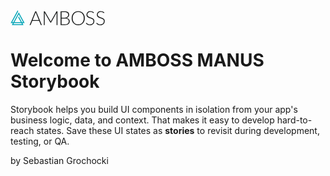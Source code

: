 
<Meta title="Design system/1. Introduction" />

<style>{`
  .subheading {
    --mediumdark: '#999999';
    font-weight: 900;
    font-size: 13px;
    color: #999;
    letter-spacing: 6px;
    line-height: 24px;
    text-transform: uppercase;
    margin-bottom: 12px;
    margin-top: 40px;
  }

  .link-list {
    display: grid;
    grid-template-columns: 1fr;
    grid-template-rows: 1fr 1fr;
    row-gap: 10px;
  }

  @media (min-width: 620px) {
    .link-list {
      row-gap: 20px;
      column-gap: 20px;
      grid-template-columns: 1fr 1fr;
    }
  }

  @media all and (-ms-high-contrast:none) {
  .link-list {
      display: -ms-grid;
      -ms-grid-columns: 1fr 1fr;
      -ms-grid-rows: 1fr 1fr;
    }
  }

  .link-item {
    display: block;
    padding: 20px 30px 20px 15px;
    border: 1px solid #00000010;
    border-radius: 5px;
    transition: background 150ms ease-out, border 150ms ease-out, transform 150ms ease-out;
    color: #333333;
    display: flex;
    align-items: flex-start;
  }

  .link-item:hover {
    border-color: #1EA7FD50;
    transform: translate3d(0, -3px, 0);
    box-shadow: rgba(0, 0, 0, 0.08) 0 3px 10px 0;
  }

  .link-item:active {
    border-color: #1EA7FD;
    transform: translate3d(0, 0, 0);
  }

  .link-item strong {
    font-weight: 700;
    display: block;
    margin-bottom: 2px;
  }
  
  .link-item img {
    height: 40px;
    width: 40px;
    margin-right: 15px;
    flex: none;
  }

  .link-item span {
    font-size: 14px;
    line-height: 20px;
  }

  .tip {
    display: inline-block;
    border-radius: 1em;
    font-size: 11px;
    line-height: 12px;
    font-weight: 700;
    background: #E7FDD8;
    color: #66BF3C;
    padding: 4px 12px;
    margin-right: 10px;
    vertical-align: top;
  }

  .tip-wrapper {
    font-size: 13px;
    line-height: 20px;
    margin-top: 40px;
    margin-bottom: 40px;
  }

  .tip-wrapper code {
    font-size: 12px;
    display: inline-block;
  }
  .logo {
    max-width: 160px;
    height: auto;
    display: block;
    margin; auto;
    margin-bottom: 24px;
  }
  svg {
    display: block;
    width: 100%;
    height: auto;
  }

  
`}</style>

<div class="logo"><svg width="151" height="24" viewBox="0 0 151 24" fill="none" xmlns="http://www.w3.org/2000/svg">
<path fill-rule="evenodd" clip-rule="evenodd" d="M18.1765 22.1563H4.73681L5.58614 20.5991H17.3272L18.1765 22.1563ZM13.2403 6.56667L20.045 19.042H18.2515L13.2305 9.83672L12.3434 11.4623L16.4777 19.042H6.43548L13.2403 6.56667ZM22.6681 20.5991L13.2303 3.29662L12.3534 4.94072L4.66173 19.042H2.86819L12.3434 1.67047L11.4566 0.0447235L0.245117 20.5991H3.8124L2.11373 23.7134H20.7995L19.1008 20.5991H22.6681Z" fill="#0AA7B9"/>
<path fill-rule="evenodd" clip-rule="evenodd" d="M35.4085 15.6927H45.2923L40.7869 4.54605C40.714 4.36944 40.6412 4.16944 40.5686 3.94585C40.4958 3.72246 40.423 3.48595 40.3503 3.23652C40.2775 3.48595 40.2047 3.72246 40.1321 3.94585C40.0593 4.16944 39.9864 4.37457 39.9138 4.56164L35.4085 15.6927ZM50.1719 23.7058H48.9403C48.7947 23.7058 48.6753 23.6669 48.5817 23.5889C48.4882 23.511 48.4154 23.4096 48.3635 23.2849L45.76 16.8775H34.9251L32.3372 23.2849C32.2956 23.3995 32.2228 23.4982 32.119 23.5811C32.015 23.6645 31.8902 23.7058 31.7448 23.7058H30.5288L39.5553 1.64636H41.1454L50.1719 23.7058Z" fill="#1A1C1C"/>
<path fill-rule="evenodd" clip-rule="evenodd" d="M64.3579 18.2183C64.4203 18.0521 64.4851 17.8884 64.5528 17.7272C64.6203 17.5662 64.6955 17.4129 64.7788 17.2673L73.4467 1.94257C73.5298 1.80759 73.6129 1.72431 73.6962 1.69313C73.7793 1.66195 73.8935 1.64636 74.0392 1.64636H75.146V23.7058H73.7429V4.90462C73.7429 4.63446 73.7585 4.34872 73.7897 4.04718L65.1062 19.4654C64.9605 19.7358 64.7528 19.8708 64.4826 19.8708H64.2332C63.9732 19.8708 63.7655 19.7358 63.6095 19.4654L54.6923 4.03159C54.7235 4.33313 54.739 4.624 54.739 4.90462V23.7058H53.3516V1.64636H54.4428C54.5882 1.64636 54.7052 1.66195 54.7936 1.69313C54.8818 1.72431 54.9676 1.80759 55.0508 1.94257L63.9526 17.2829C64.1085 17.574 64.2435 17.8857 64.3579 18.2183Z" fill="#1A1C1C"/>
<path fill-rule="evenodd" clip-rule="evenodd" d="M81.7249 13.136V22.4275H87.2592C89.2026 22.4275 90.6681 22.0092 91.6555 21.1725C92.6429 20.336 93.1364 19.159 93.1364 17.6414C93.1364 16.9452 93.004 16.319 92.739 15.7629C92.4739 15.2071 92.092 14.734 91.5931 14.3442C91.0944 13.9545 90.481 13.6559 89.7536 13.4478C89.026 13.24 88.1997 13.136 87.2749 13.136H81.7249ZM81.7249 11.9668H86.5109C87.5292 11.9668 88.3997 11.8369 89.1223 11.577C89.8444 11.3173 90.4369 10.9744 90.8995 10.5481C91.3617 10.1221 91.7024 9.63877 91.9205 9.09826C92.1389 8.55795 92.248 8.00185 92.248 7.43016C92.248 5.944 91.7774 4.81888 90.8369 4.05498C89.8962 3.29108 88.4439 2.90913 86.4798 2.90913H81.7249V11.9668ZM80.1348 23.7058V1.64636H86.4798C87.7372 1.64636 88.8259 1.77108 89.7458 2.02052C90.6654 2.26995 91.4267 2.63631 92.0296 3.11959C92.6322 3.60288 93.0819 4.19282 93.3783 4.88903C93.6743 5.58544 93.8226 6.37539 93.8226 7.25867C93.8226 7.84082 93.7211 8.40205 93.5185 8.94236C93.3157 9.48287 93.022 9.98175 92.6376 10.439C92.253 10.8964 91.7827 11.294 91.2268 11.6316C90.6707 11.9694 90.0343 12.2267 89.3171 12.4033C91.0527 12.6632 92.3882 13.24 93.3235 14.1337C94.2591 15.0278 94.7268 16.2072 94.7268 17.6726C94.7268 18.608 94.5603 19.4498 94.2278 20.1982C93.8951 20.9465 93.4119 21.5805 92.778 22.1001C92.1438 22.6199 91.3644 23.0174 90.4395 23.2927C89.5145 23.5682 88.4647 23.7058 87.2905 23.7058H80.1348Z" fill="#1A1C1C"/>
<path fill-rule="evenodd" clip-rule="evenodd" d="M117.207 12.6683C117.207 11.1303 116.994 9.7479 116.568 8.52144C116.141 7.29518 115.541 6.2558 114.767 5.40349C113.993 4.55139 113.06 3.89908 111.968 3.44698C110.878 2.99488 109.666 2.76882 108.336 2.76882C107.026 2.76882 105.829 2.99488 104.742 3.44698C103.656 3.89908 102.721 4.55139 101.937 5.40349C101.152 6.2558 100.544 7.29518 100.113 8.52144C99.6812 9.7479 99.4656 11.1303 99.4656 12.6683C99.4656 14.217 99.6812 15.6018 100.113 16.823C100.544 18.0443 101.152 19.081 101.937 19.9331C102.721 20.7854 103.656 21.4351 104.742 21.8818C105.829 22.3288 107.026 22.5522 108.336 22.5522C109.666 22.5522 110.878 22.3288 111.968 21.8818C113.06 21.4351 113.993 20.7854 114.767 19.9331C115.541 19.081 116.141 18.0443 116.568 16.823C116.994 15.6018 117.207 14.217 117.207 12.6683ZM118.859 12.6683C118.859 14.3729 118.605 15.9188 118.095 17.3062C117.586 18.6937 116.869 19.8786 115.944 20.8607C115.018 21.8429 113.912 22.6016 112.623 23.1368C111.334 23.6722 109.905 23.9397 108.336 23.9397C106.787 23.9397 105.369 23.6722 104.08 23.1368C102.791 22.6016 101.684 21.8429 100.759 20.8607C99.8345 19.8786 99.1149 18.6937 98.6003 17.3062C98.0858 15.9188 97.8286 14.3729 97.8286 12.6683C97.8286 10.9744 98.0858 9.43344 98.6003 8.04595C99.1149 6.65847 99.8345 5.47364 100.759 4.49149C101.684 3.50934 102.791 2.74811 104.08 2.20759C105.369 1.66729 106.787 1.39693 108.336 1.39693C109.905 1.39693 111.334 1.66462 112.623 2.1998C113.912 2.73518 115.018 3.49641 115.944 4.4837C116.869 5.47118 117.586 6.65847 118.095 8.04595C118.605 9.43344 118.859 10.9744 118.859 12.6683Z" fill="#1A1C1C"/>
<path fill-rule="evenodd" clip-rule="evenodd" d="M133.17 4.3278C133.077 4.50462 132.941 4.59282 132.765 4.59282C132.63 4.59282 132.454 4.49682 132.241 4.30441C132.028 4.11221 131.737 3.89908 131.373 3.66523C131.008 3.43139 130.552 3.2158 130.004 3.01826C129.457 2.82093 128.782 2.72206 127.979 2.72206C127.176 2.72206 126.47 2.83652 125.86 3.06503C125.25 3.29375 124.739 3.60554 124.327 4.00041C123.915 4.39549 123.602 4.85272 123.389 5.37231C123.175 5.89211 123.069 6.43775 123.069 7.00923C123.069 7.75754 123.227 8.376 123.545 8.86441C123.861 9.35303 124.281 9.76862 124.801 10.1116C125.321 10.4546 125.912 10.743 126.573 10.9768C127.234 11.2107 127.913 11.4421 128.61 11.6706C129.308 11.8993 129.987 12.1515 130.647 12.4267C131.309 12.7022 131.899 13.0478 132.419 13.4634C132.939 13.8792 133.359 14.391 133.676 14.999C133.994 15.607 134.153 16.3631 134.153 17.2673C134.153 18.1924 133.994 19.0628 133.677 19.8786C133.36 20.6947 132.899 21.404 132.297 22.0066C131.694 22.6094 130.957 23.0849 130.084 23.433C129.21 23.781 128.213 23.9553 127.09 23.9553C125.635 23.9553 124.382 23.6981 123.333 23.1836C122.283 22.6691 121.364 21.9651 120.573 21.0711L121.01 20.3852C121.135 20.2292 121.281 20.1514 121.447 20.1514C121.54 20.1514 121.66 20.2137 121.806 20.3385C121.952 20.4632 122.128 20.6166 122.336 20.7984C122.545 20.9803 122.795 21.1779 123.086 21.3908C123.377 21.6039 123.716 21.8015 124.1 21.9832C124.486 22.1651 124.928 22.3184 125.428 22.4431C125.927 22.5678 126.494 22.6302 127.129 22.6302C128.004 22.6302 128.785 22.4976 129.471 22.2326C130.158 21.9676 130.738 21.6066 131.212 21.1491C131.685 20.6919 132.047 20.1489 132.297 19.52C132.547 18.8914 132.672 18.2183 132.672 17.5011C132.672 16.7216 132.513 16.08 132.196 15.5758C131.878 15.0718 131.458 14.6509 130.938 14.313C130.418 13.9754 129.828 13.6921 129.166 13.4634C128.506 13.2349 127.827 13.0112 127.129 12.793C126.432 12.5748 125.753 12.3307 125.092 12.0603C124.431 11.7902 123.84 11.4445 123.32 11.0236C122.8 10.6027 122.38 10.078 122.063 9.44903C121.746 8.82031 121.588 8.03303 121.588 7.08718C121.588 6.34934 121.727 5.63734 122.009 4.95139C122.29 4.26544 122.7 3.66011 123.242 3.13518C123.783 2.61047 124.452 2.18954 125.248 1.87241C126.044 1.55549 126.952 1.39693 127.972 1.39693C129.117 1.39693 130.145 1.57888 131.055 1.94257C131.966 2.30647 132.796 2.86236 133.545 3.61067L133.17 4.3278Z" fill="#1A1C1C"/>
<path fill-rule="evenodd" clip-rule="evenodd" d="M149.773 4.3278C149.68 4.50462 149.544 4.59282 149.368 4.59282C149.232 4.59282 149.057 4.49682 148.844 4.30441C148.63 4.11221 148.34 3.89908 147.975 3.66523C147.611 3.43139 147.155 3.2158 146.607 3.01826C146.06 2.82093 145.384 2.72206 144.582 2.72206C143.779 2.72206 143.073 2.83652 142.462 3.06503C141.853 3.29375 141.341 3.60554 140.93 4.00041C140.518 4.39549 140.205 4.85272 139.992 5.37231C139.777 5.89211 139.671 6.43775 139.671 7.00923C139.671 7.75754 139.83 8.376 140.147 8.86441C140.464 9.35303 140.883 9.76862 141.404 10.1116C141.924 10.4546 142.515 10.743 143.175 10.9768C143.837 11.2107 144.516 11.4421 145.213 11.6706C145.911 11.8993 146.59 12.1515 147.25 12.4267C147.911 12.7022 148.501 13.0478 149.022 13.4634C149.542 13.8792 149.961 14.391 150.279 14.999C150.597 15.607 150.755 16.3631 150.755 17.2673C150.755 18.1924 150.597 19.0628 150.28 19.8786C149.963 20.6947 149.502 21.404 148.9 22.0066C148.297 22.6094 147.559 23.0849 146.686 23.433C145.813 23.781 144.815 23.9553 143.693 23.9553C142.238 23.9553 140.986 23.6981 139.936 23.1836C138.886 22.6691 137.966 21.9651 137.176 21.0711L137.613 20.3852C137.737 20.2292 137.883 20.1514 138.05 20.1514C138.143 20.1514 138.263 20.2137 138.409 20.3385C138.555 20.4632 138.731 20.6166 138.939 20.7984C139.148 20.9803 139.398 21.1779 139.689 21.3908C139.98 21.6039 140.318 21.8015 140.703 21.9832C141.088 22.1651 141.531 22.3184 142.031 22.4431C142.53 22.5678 143.097 22.6302 143.732 22.6302C144.606 22.6302 145.387 22.4976 146.074 22.2326C146.761 21.9676 147.341 21.6066 147.814 21.1491C148.288 20.6919 148.65 20.1489 148.899 19.52C149.15 18.8914 149.275 18.2183 149.275 17.5011C149.275 16.7216 149.116 16.08 148.798 15.5758C148.48 15.0718 148.061 14.6509 147.541 14.313C147.02 13.9754 146.43 13.6921 145.769 13.4634C145.109 13.2349 144.43 13.0112 143.732 12.793C143.035 12.5748 142.356 12.3307 141.694 12.0603C141.034 11.7902 140.443 11.4445 139.923 11.0236C139.402 10.6027 138.983 10.078 138.666 9.44903C138.349 8.82031 138.19 8.03303 138.19 7.08718C138.19 6.34934 138.33 5.63734 138.611 4.95139C138.892 4.26544 139.303 3.66011 139.845 3.13518C140.386 2.61047 141.054 2.18954 141.851 1.87241C142.647 1.55549 143.555 1.39693 144.575 1.39693C145.72 1.39693 146.748 1.57888 147.658 1.94257C148.569 2.30647 149.399 2.86236 150.148 3.61067L149.773 4.3278Z" fill="#1A1C1C"/>
</svg>
</div>

# Welcome to AMBOSS MANUS Storybook

Storybook helps you build UI components in isolation from your app's business logic, data, and context.
That makes it easy to develop hard-to-reach states. Save these UI states as **stories** to revisit during development, testing, or QA.

by Sebastian Grochocki
